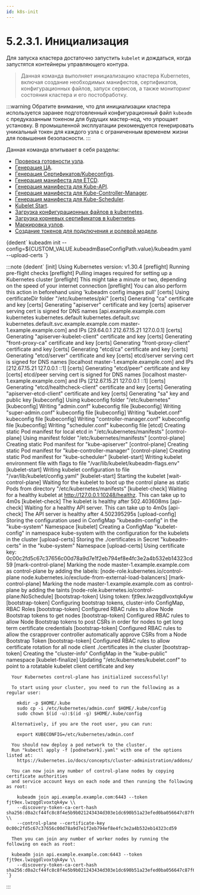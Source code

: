 ```yaml
---
id: k8s-init
---
```




# 5.2.3.1. Инициализация

Для запуска кластера достаточно запустить `kubelet` и дождаться, когда запустятся контейнеры управляющего контура.

> Данная команда выполняет инициализацию кластера Kubernetes, включая создание необходимых манифестов, сертификатов, конфигурационных файлов, запуск сервисов, а также мониторинг состояния кластера и его постобработку.

:::warning
Обратите внимание, что для инициализации кластера используется заранее подготовленный конфигурационный файл ```kubeadm``` с предуказанным токеном для будущих мастер-нод, что упрощает установку. В промышленной эксплуатации рекомендуется генерировать уникальный токен для каждого узла с ограниченным временем жизни для повышения безопасности.
:::

Данная команда впитывает в себя разделы:
- [Проверка готовности узла](./components/componentsReady.mdx).
- [Генерация ЦА](./certificates/centerAuthority/init.mdx).
- [Генерация Сертификатов/Kubeconfigs](./certificates/components/initCerts.mdx).
- [Генерация манифеста для ETCD](./components/etcd/setup.mdx).
- [Генерация манифеста для Kube-API](./components/kubeAPI/setup.mdx).
- [Генерация манифеста для Kube-Controller-Manager](./components/controllerManager/setup.mdx).
- [Генерация манифеста для Kube-Scheduler](./components/scheduler/setup.mdx).
- [Kubelet Start](./components/kubelet/serviceInitStart.mdx).
- [Загрузка конфигурационных файлов в kubernetes](./additionalSetup/uploadConfigsInit.mdx).
- [Загрузка корневых сертификатов в kubernetes](./additionalSetup/uploadCA.mdx).
- [Маркировка узлов](./additionalSetup/markingInit.mdx).
- [Создание токенов для подключения и ролевой модели](./additionalSetup/rbac.mdx).


<CodeBlock language="bash">
    {dedent`
        kubeadm init --config=${CUSTOM_VALUE.kubeadmBaseConfigPath.value}/kubeadm.yaml --upload-certs
    `}
</CodeBlock>

:::note
<CodeBlock language="bash">
    {dedent`
      [init] Using Kubernetes version: v1.30.4
      [preflight] Running pre-flight checks
      [preflight] Pulling images required for setting up a Kubernetes cluster
      [preflight] This might take a minute or two, depending on the speed of your internet connection
      [preflight] You can also perform this action in beforehand using 'kubeadm config images pull'
      [certs] Using certificateDir folder "/etc/kubernetes/pki"
      [certs] Generating "ca" certificate and key
      [certs] Generating "apiserver" certificate and key
      [certs] apiserver serving cert is signed for DNS names [api.example.example.com kubernetes kubernetes.default kubernetes.default.svc kubernetes.default.svc.example.example.com master-1.example.example.com] and IPs [29.64.0.1 212.67.15.21 127.0.0.1]
      [certs] Generating "apiserver-kubelet-client" certificate and key
      [certs] Generating "front-proxy-ca" certificate and key
      [certs] Generating "front-proxy-client" certificate and key
      [certs] Generating "etcd/ca" certificate and key
      [certs] Generating "etcd/server" certificate and key
      [certs] etcd/server serving cert is signed for DNS names [localhost master-1.example.example.com] and IPs [212.67.15.21 127.0.0.1 ::1]
      [certs] Generating "etcd/peer" certificate and key
      [certs] etcd/peer serving cert is signed for DNS names [localhost master-1.example.example.com] and IPs [212.67.15.21 127.0.0.1 ::1]
      [certs] Generating "etcd/healthcheck-client" certificate and key
      [certs] Generating "apiserver-etcd-client" certificate and key
      [certs] Generating "sa" key and public key
      [kubeconfig] Using kubeconfig folder "/etc/kubernetes"
      [kubeconfig] Writing "admin.conf" kubeconfig file
      [kubeconfig] Writing "super-admin.conf" kubeconfig file
      [kubeconfig] Writing "kubelet.conf" kubeconfig file
      [kubeconfig] Writing "controller-manager.conf" kubeconfig file
      [kubeconfig] Writing "scheduler.conf" kubeconfig file
      [etcd] Creating static Pod manifest for local etcd in "/etc/kubernetes/manifests"
      [control-plane] Using manifest folder "/etc/kubernetes/manifests"
      [control-plane] Creating static Pod manifest for "kube-apiserver"
      [control-plane] Creating static Pod manifest for "kube-controller-manager"
      [control-plane] Creating static Pod manifest for "kube-scheduler"
      [kubelet-start] Writing kubelet environment file with flags to file "/var/lib/kubelet/kubeadm-flags.env"
      [kubelet-start] Writing kubelet configuration to file "/var/lib/kubelet/config.yaml"
      [kubelet-start] Starting the kubelet
      [wait-control-plane] Waiting for the kubelet to boot up the control plane as static Pods from directory "/etc/kubernetes/manifests"
      [kubelet-check] Waiting for a healthy kubelet at http://127.0.0.1:10248/healthz. This can take up to 4m0s
      [kubelet-check] The kubelet is healthy after 502.403608ms
      [api-check] Waiting for a healthy API server. This can take up to 4m0s
      [api-check] The API server is healthy after 4.502395295s
      [upload-config] Storing the configuration used in ConfigMap "kubeadm-config" in the "kube-system" Namespace
      [kubelet] Creating a ConfigMap "kubelet-config" in namespace kube-system with the configuration for the kubelets in the cluster
      [upload-certs] Storing the ./certificates in Secret "kubeadm-certs" in the "kube-system" Namespace
      [upload-certs] Using certificate key: 0c00c2fd5c67c37656c00d78a9d7e1f2eb794ef8e4fc3e2a4b532eb14323cd59
      [mark-control-plane] Marking the node master-1.example.example.com as control-plane by adding the labels: [node-role.kubernetes.io/control-plane node.kubernetes.io/exclude-from-external-load-balancers]
      [mark-control-plane] Marking the node master-1.example.example.com as control-plane by adding the taints [node-role.kubernetes.io/control-plane:NoSchedule]
      [bootstrap-token] Using token: fjt9ex.lwzqgdlvoxtqk4yw
      [bootstrap-token] Configuring bootstrap tokens, cluster-info ConfigMap, RBAC Roles
      [bootstrap-token] Configured RBAC rules to allow Node Bootstrap tokens to get nodes
      [bootstrap-token] Configured RBAC rules to allow Node Bootstrap tokens to post CSRs in order for nodes to get long term certificate credentials
      [bootstrap-token] Configured RBAC rules to allow the csrapprover controller automatically approve CSRs from a Node Bootstrap Token
      [bootstrap-token] Configured RBAC rules to allow certificate rotation for all node client ./certificates in the cluster
      [bootstrap-token] Creating the "cluster-info" ConfigMap in the "kube-public" namespace
      [kubelet-finalize] Updating "/etc/kubernetes/kubelet.conf" to point to a rotatable kubelet client certificate and key

      Your Kubernetes control-plane has initialized successfully!

      To start using your cluster, you need to run the following as a regular user:

        mkdir -p $HOME/.kube
        sudo cp -i /etc/kubernetes/admin.conf $HOME/.kube/config
        sudo chown $(id -u):$(id -g) $HOME/.kube/config

      Alternatively, if you are the root user, you can run:

        export KUBECONFIG=/etc/kubernetes/admin.conf

      You should now deploy a pod network to the cluster.
      Run "kubectl apply -f [podnetwork].yaml" with one of the options listed at:
        https://kubernetes.io/docs/concepts/cluster-administration/addons/

      You can now join any number of control-plane nodes by copying certificate authorities
      and service account keys on each node and then running the following as root:

        kubeadm join api.example.example.com:6443 --token fjt9ex.lwzqgdlvoxtqk4yw \\
        --discovery-token-ca-cert-hash sha256:d0a2cf44fc8c8f4e5b9b021243434d303e1dc690b51a23efed0ba056647c87f6 \\
        --control-plane --certificate-key 0c00c2fd5c67c37656c00d78a9d7e1f2eb794ef8e4fc3e2a4b532eb14323cd59

      Then you can join any number of worker nodes by running the following on each as root:

      kubeadm join api.example.example.com:6443 --token fjt9ex.lwzqgdlvoxtqk4yw \\
        --discovery-token-ca-cert-hash sha256:d0a2cf44fc8c8f4e5b9b021243434d303e1dc690b51a23efed0ba056647c87f6
    `}
</CodeBlock>
:::
